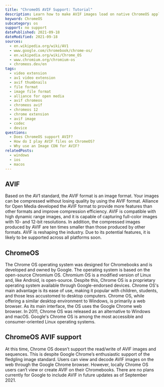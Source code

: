 ```yaml
---
title: "ChromeOS AVIF Support: Tutorial"
description: Learn how to make AVIF images load on native ChromeOS applications.
keyword: ChromeOS
subcategory: os
support: no support
datePublished: 2021-09-18
dateModified: 2021-09-18
sources:
  - en.wikipedia.org/wiki/AV1
  - www.google.com/chromebook/chrome-os/
  - en.wikipedia.org/wiki/Chrome_OS
  - www.chromium.org/chromium-os
  - chromeos.dev/en
tags:
  - video extension
  - av1 video extension
  - avif thumbnails
  - file format
  - image file format
  - alliance for open media
  - avif chromeos
  - chromeos avif
  - chromeos 12
  - chrome extension
  - avif image
  - codec
  - device
questions:
  - Does ChromeOS support AVIF?
  - How do I play AVIF files on ChromeOS?
  - Why use an Image CDN for AVIF?
relatedPosts:
  - windows
  - ios
  - macos
---
```


## AVIF

Based on the AV1 standard, the AVIF format is an image format. Your images can be compressed without losing quality by using the AVIF format. Alliance for Open Media developed the AVIF format to provide more features than other formats and improve compression efficiency. AVIF is compatible with high dynamic range images, and it is capable of capturing full-color images with 10- and 12-bit resolutions. In addition, the compressed images produced by AVIF are ten times smaller than those produced by other formats. AVIF is reshaping the industry. Due to its potential features, it is likely to be supported across all platforms soon.

## ChromeOS

The Chrome OS operating system was designed for Chromebooks and is developed and owned by Google. The operating system is based on the open-source Chromium OS. Chromium OS is a modified version of Linux and, like Android, is open-source. Despite this, Chrome OS is a proprietary operating system available through Google-endorsed devices. Chrome OS's main advantage is its ease of use, making it popular with children, students, and those less accustomed to desktop computers. Chrome OS, while offering a similar desktop environment to Windows, is primarily a web browser. As its main interface, the OS uses the Google Chrome web browser. In 2011, Chrome OS was released as an alternative to Windows and macOS. Google's Chrome OS is among the most accessible and consumer-oriented Linux operating systems.

## ChromeOS AVIF support

At this time, Chrome OS doesn’t support the read/write of AVIF images and sequences. This is despite Google Chrome’s enthusiastic support of the fledgling image standard. Users can view and decode AVIF images on the web through the Google Chrome browser. However, locally Chrome OS users can’t view or create AVIF on their Chromebooks. There are no plans currently for Google to include AVIF in future updates as of September 2021.
